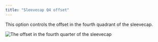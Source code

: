 ```yaml
---
title: "Sleevecap Q4 offset"
---
```



This option controls the offset in the fourth quadrant of the sleevecap.

![The offset in the fourth quarter of the sleevecap](sleevecapq4offset.svg)

<Aboutsleevecap />


